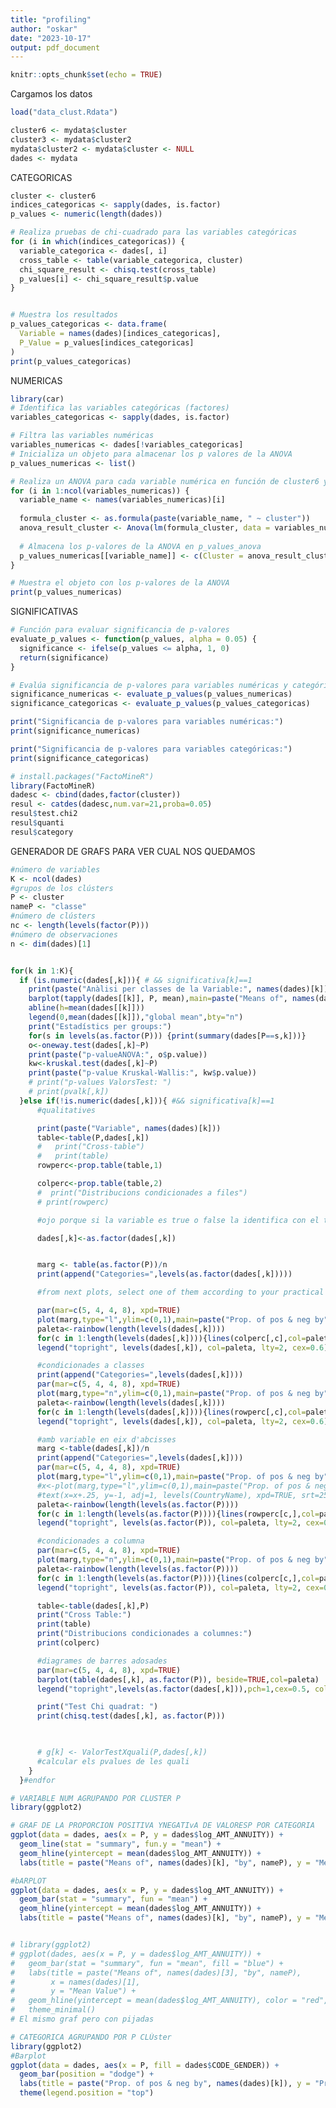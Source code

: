 ```yaml
---
title: "profiling"
author: "oskar"
date: "2023-10-17"
output: pdf_document
---
```


```r
knitr::opts_chunk$set(echo = TRUE)
```


Cargamos los datos
```r
load("data_clust.Rdata")
```

```r
cluster6 <- mydata$cluster
cluster3 <- mydata$cluster2
mydata$cluster2 <- mydata$cluster <- NULL
dades <- mydata
```

CATEGORICAS
```r
cluster <- cluster6
indices_categoricas <- sapply(dades, is.factor)
p_values <- numeric(length(dades))

# Realiza pruebas de chi-cuadrado para las variables categóricas
for (i in which(indices_categoricas)) {
  variable_categorica <- dades[, i]
  cross_table <- table(variable_categorica, cluster)
  chi_square_result <- chisq.test(cross_table)
  p_values[i] <- chi_square_result$p.value
}


# Muestra los resultados
p_values_categoricas <- data.frame(
  Variable = names(dades)[indices_categoricas],
  P_Value = p_values[indices_categoricas]
)
print(p_values_categoricas)

```
NUMERICAS
```r
library(car)
# Identifica las variables categóricas (factores)
variables_categoricas <- sapply(dades, is.factor)

# Filtra las variables numéricas
variables_numericas <- dades[!variables_categoricas]
# Inicializa un objeto para almacenar los p valores de la ANOVA
p_values_numericas <- list()

# Realiza un ANOVA para cada variable numérica en función de cluster6 y cluster3
for (i in 1:ncol(variables_numericas)) {
  variable_name <- names(variables_numericas)[i]
  
  formula_cluster <- as.formula(paste(variable_name, " ~ cluster"))
  anova_result_cluster <- Anova(lm(formula_cluster, data = variables_numericas))
  
  # Almacena los p-valores de la ANOVA en p_values_anova
  p_values_numericas[[variable_name]] <- c(Cluster = anova_result_cluster[["Pr(>F)"]][1])
}

# Muestra el objeto con los p-valores de la ANOVA
print(p_values_numericas)
```
SIGNIFICATIVAS
```r
# Función para evaluar significancia de p-valores
evaluate_p_values <- function(p_values, alpha = 0.05) {
  significance <- ifelse(p_values <= alpha, 1, 0)
  return(significance)
}

# Evalúa significancia de p-valores para variables numéricas y categóricas
significance_numericas <- evaluate_p_values(p_values_numericas)
significance_categoricas <- evaluate_p_values(p_values_categoricas)

print("Significancia de p-valores para variables numéricas:")
print(significance_numericas)

print("Significancia de p-valores para variables categóricas:")
print(significance_categoricas)
```

```r
# install.packages("FactoMineR")
library(FactoMineR)
dadesc <- cbind(dades,factor(cluster))
resul <- catdes(dadesc,num.var=21,proba=0.05)
resul$test.chi2
resul$quanti
resul$category
```


GENERADOR DE GRAFS PARA VER CUAL NOS QUEDAMOS
```r
#número de variables
K <- ncol(dades)
#grupos de los clústers
P <- cluster
nameP <- "classe"
#número de clústers
nc <- length(levels(factor(P)))
#número de observaciones
n <- dim(dades)[1]


for(k in 1:K){
  if (is.numeric(dades[,k])){ # && significativa[k]==1
    print(paste("Anàlisi per classes de la Variable:", names(dades)[k]))
    barplot(tapply(dades[[k]], P, mean),main=paste("Means of", names(dades)[k], "by", nameP ))
    abline(h=mean(dades[[k]]))
    legend(0,mean(dades[[k]]),"global mean",bty="n")
    print("Estadístics per groups:")
    for(s in levels(as.factor(P))) {print(summary(dades[P==s,k]))}
    o<-oneway.test(dades[,k]~P)
    print(paste("p-valueANOVA:", o$p.value))
    kw<-kruskal.test(dades[,k]~P)
    print(paste("p-value Kruskal-Wallis:", kw$p.value))
    # print("p-values ValorsTest: ")
    # print(pvalk[,k])
  }else if(!is.numeric(dades[,k])){ #&& significativa[k]==1
      #qualitatives

      print(paste("Variable", names(dades)[k]))
      table<-table(P,dades[,k])
      #   print("Cross-table")
      #   print(table)
      rowperc<-prop.table(table,1)

      colperc<-prop.table(table,2)
      #  print("Distribucions condicionades a files")
      # print(rowperc)

      #ojo porque si la variable es true o false la identifica con el tipo Logical i

      dades[,k]<-as.factor(dades[,k])


      marg <- table(as.factor(P))/n
      print(append("Categories=",levels(as.factor(dades[,k]))))

      #from next plots, select one of them according to your practical case

      par(mar=c(5, 4, 4, 8), xpd=TRUE)
      plot(marg,type="l",ylim=c(0,1),main=paste("Prop. of pos & neg by",names(dades)[k]))
      paleta<-rainbow(length(levels(dades[,k])))
      for(c in 1:length(levels(dades[,k]))){lines(colperc[,c],col=paleta[c]) }
      legend("topright", levels(dades[,k]), col=paleta, lty=2, cex=0.6)

      #condicionades a classes
      print(append("Categories=",levels(dades[,k])))
      par(mar=c(5, 4, 4, 8), xpd=TRUE)
      plot(marg,type="n",ylim=c(0,1),main=paste("Prop. of pos & neg by",names(dades)[k]))
      paleta<-rainbow(length(levels(dades[,k])))
      for(c in 1:length(levels(dades[,k]))){lines(rowperc[,c],col=paleta[c]) }
      legend("topright", levels(dades[,k]), col=paleta, lty=2, cex=0.6)

      #amb variable en eix d'abcisses
      marg <-table(dades[,k])/n
      print(append("Categories=",levels(dades[,k])))
      par(mar=c(5, 4, 4, 8), xpd=TRUE)
      plot(marg,type="l",ylim=c(0,1),main=paste("Prop. of pos & neg by",names(dades)[k]), las=3)
      #x<-plot(marg,type="l",ylim=c(0,1),main=paste("Prop. of pos & neg by",names(dades)[k]), xaxt="n")
      #text(x=x+.25, y=-1, adj=1, levels(CountryName), xpd=TRUE, srt=25, cex=0.7)
      paleta<-rainbow(length(levels(as.factor(P))))
      for(c in 1:length(levels(as.factor(P)))){lines(rowperc[c,],col=paleta[c]) }
      legend("topright", levels(as.factor(P)), col=paleta, lty=2, cex=0.6)

      #condicionades a columna
      par(mar=c(5, 4, 4, 8), xpd=TRUE)
      plot(marg,type="n",ylim=c(0,1),main=paste("Prop. of pos & neg by",names(dades)[k]), las=3)
      paleta<-rainbow(length(levels(as.factor(P))))
      for(c in 1:length(levels(as.factor(P)))){lines(colperc[c,],col=paleta[c]) }
      legend("topright", levels(as.factor(P)), col=paleta, lty=2, cex=0.6)

      table<-table(dades[,k],P)
      print("Cross Table:")
      print(table)
      print("Distribucions condicionades a columnes:")
      print(colperc)

      #diagrames de barres adosades
      par(mar=c(5, 4, 4, 8), xpd=TRUE)
      barplot(table(dades[,k], as.factor(P)), beside=TRUE,col=paleta)
      legend("topright",levels(as.factor(dades[,k])),pch=1,cex=0.5, col=paleta)

      print("Test Chi quadrat: ")
      print(chisq.test(dades[,k], as.factor(P)))

     

      # g[k] <- ValorTestXquali(P,dades[,k])
      #calcular els pvalues de les quali
    }
  }#endfor
```




```r
# VARIABLE NUM AGRUPANDO POR CLUSTER P
library(ggplot2)

# GRAF DE LA PROPORCION POSITIVA YNEGATIvA DE VALORESP POR CATEGORIA
ggplot(data = dades, aes(x = P, y = dades$log_AMT_ANNUITY)) +
  geom_line(stat = "summary", fun.y = "mean") +
  geom_hline(yintercept = mean(dades$log_AMT_ANNUITY)) +
  labs(title = paste("Means of", names(dades)[k], "by", nameP), y = "Mean")

#bARPLOT
ggplot(data = dades, aes(x = P, y = dades$log_AMT_ANNUITY)) +
  geom_bar(stat = "summary", fun = "mean") +
  geom_hline(yintercept = mean(dades$log_AMT_ANNUITY)) +
  labs(title = paste("Means of", names(dades)[k], "by", nameP), y = "Mean")


# library(ggplot2)
# ggplot(dades, aes(x = P, y = dades$log_AMT_ANNUITY)) +
#   geom_bar(stat = "summary", fun = "mean", fill = "blue") +
#   labs(title = paste("Means of", names(dades)[3], "by", nameP),
#        x = names(dades)[1],
#        y = "Mean Value") +
#   geom_hline(yintercept = mean(dades$log_AMT_ANNUITY), color = "red", linetype = "dashed") +
#   theme_minimal()
# El mismo graf pero con pijadas
```

```r
# CATEGORICA AGRUPANDO POR P CLÚster
library(ggplot2)
#Barplot
ggplot(data = dades, aes(x = P, fill = dades$CODE_GENDER)) +
  geom_bar(position = "dodge") +
  labs(title = paste("Prop. of pos & neg by", names(dades)[k]), y = "Proportion") +
  theme(legend.position = "top")

```


